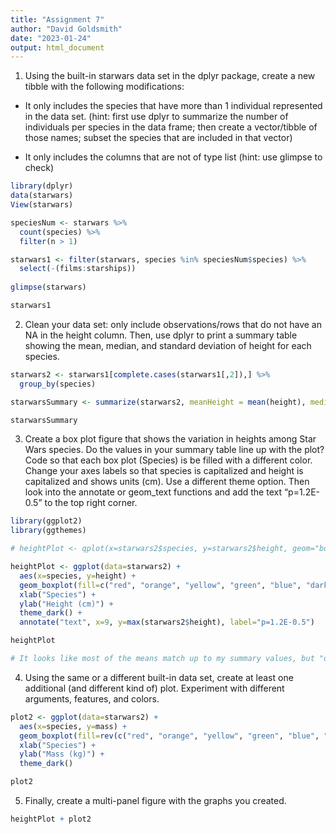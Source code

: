```yaml
---
title: "Assignment 7"
author: "David Goldsmith"
date: "2023-01-24"
output: html_document
---
```


1. Using the built-in starwars data set in the dplyr package, create a new tibble with the following modifications:
* It only includes the species that have more than 1 individual represented in the data set. (hint: first use dplyr to summarize the number of individuals per species in the data frame; then create a vector/tibble of those names; subset the species that are included in that vector)

* It only includes the columns that are not of type list (hint: use glimpse to check)

```r
library(dplyr)
data(starwars)
View(starwars)

speciesNum <- starwars %>%
  count(species) %>%
  filter(n > 1)

starwars1 <- filter(starwars, species %in% speciesNum$species) %>%
  select(-(films:starships))
  
glimpse(starwars)

starwars1

```
2. Clean your data set: only include observations/rows that do not have an NA in the height column. Then, use dplyr to print a summary table showing the mean, median, and standard deviation of height for each species.

```r
starwars2 <- starwars1[complete.cases(starwars1[,2]),] %>%
  group_by(species)

starwarsSummary <- summarize(starwars2, meanHeight = mean(height), medianHeight=median(height), sdHeight=sd(height))

starwarsSummary
```


3. Create a box plot figure that shows the variation in heights among Star Wars species. Do the values in your summary table line up with the plot? Code so that each box plot (Species) is be filled with a different color. Change your axes labels so that species is capitalized and height is capitalized and shows units (cm). Use a different theme option. Then look into the annotate or geom_text functions and add the text “p=1.2E-0.5” to the top right corner.

```r
library(ggplot2)
library(ggthemes)

# heightPlot <- qplot(x=starwars2$species, y=starwars2$height, geom="boxplot", fill="green")

heightPlot <- ggplot(data=starwars2) +
  aes(x=species, y=height) +
  geom_boxplot(fill=c("red", "orange", "yellow", "green", "blue", "darkblue", "purple", "magenta", "black")) +
  xlab("Species") +
  ylab("Height (cm)") +
  theme_dark() +
  annotate("text", x=9, y=max(starwars2$height), label="p=1.2E-0.5")

heightPlot

# It looks like most of the means match up to my summary values, but "droids" are very far off


```
4. Using the same or a different built-in data set, create at least one additional (and different kind of) plot. Experiment with different arguments, features, and colors.

```r
plot2 <- ggplot(data=starwars2) +
  aes(x=species, y=mass) +
  geom_boxplot(fill=rev(c("red", "orange", "yellow", "green", "blue", "darkblue", "purple", "magenta", "black"))) +
  xlab("Species") +
  ylab("Mass (kg)") +
  theme_dark()

plot2
```

5. Finally, create a multi-panel figure with the graphs you created.
```r
heightPlot + plot2
```


